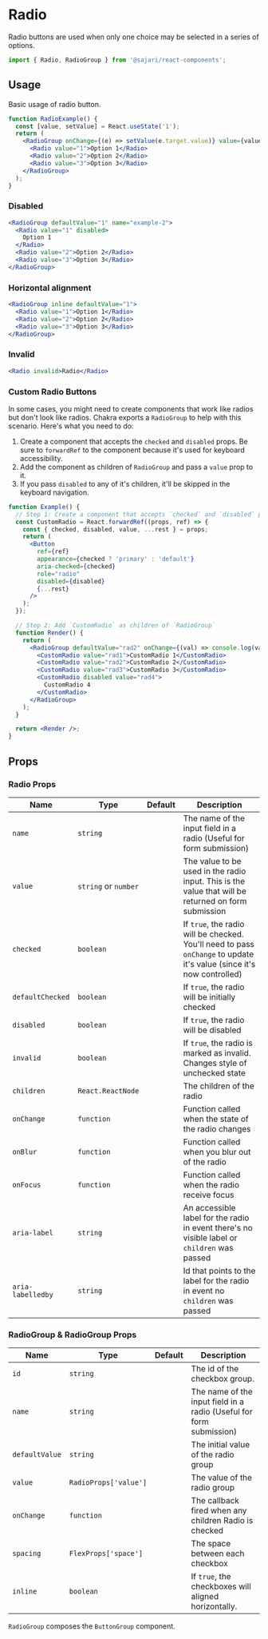 
<SEO title="Radio" description="Radio buttons are used when only one choice may be selected in a series of options." />

# Radio

Radio buttons are used when only one choice may be selected in a series of options.

```js
import { Radio, RadioGroup } from '@sajari/react-components';
```

## Usage

Basic usage of radio button.

```jsx
function RadioExample() {
  const [value, setValue] = React.useState('1');
  return (
    <RadioGroup onChange={(e) => setValue(e.target.value)} value={value} name="example-1">
      <Radio value="1">Option 1</Radio>
      <Radio value="2">Option 2</Radio>
      <Radio value="3">Option 3</Radio>
    </RadioGroup>
  );
}
```

### Disabled

```jsx
<RadioGroup defaultValue="1" name="example-2">
  <Radio value="1" disabled>
    Option 1
  </Radio>
  <Radio value="2">Option 2</Radio>
  <Radio value="3">Option 3</Radio>
</RadioGroup>
```

### Horizontal alignment

```jsx
<RadioGroup inline defaultValue="1">
  <Radio value="1">Option 1</Radio>
  <Radio value="2">Option 2</Radio>
  <Radio value="3">Option 3</Radio>
</RadioGroup>
```

### Invalid

```jsx
<Radio invalid>Radio</Radio>
```

### Custom Radio Buttons

In some cases, you might need to create components that work like radios but
don't look like radios. Chakra exports a `RadioGroup` to help with this
scenario. Here's what you need to do:

1. Create a component that accepts the `checked` and `disabled` props. Be
   sure to `forwardRef` to the component because it's used for keyboard
   accessibility.
2. Add the component as children of `RadioGroup` and pass a `value` prop
   to it.
3. If you pass `disabled` to any of it's children, it'll be skipped in the
   keyboard navigation.

```jsx
function Example() {
  // Step 1: Create a component that accepts `checked` and `disabled` prop
  const CustomRadio = React.forwardRef((props, ref) => {
    const { checked, disabled, value, ...rest } = props;
    return (
      <Button
        ref={ref}
        appearance={checked ? 'primary' : 'default'}
        aria-checked={checked}
        role="radio"
        disabled={disabled}
        {...rest}
      />
    );
  });

  // Step 2: Add `CustomRadio` as children of `RadioGroup`
  function Render() {
    return (
      <RadioGroup defaultValue="rad2" onChange={(val) => console.log(val)} inline>
        <CustomRadio value="rad1">CustomRadio 1</CustomRadio>
        <CustomRadio value="rad2">CustomRadio 2</CustomRadio>
        <CustomRadio value="rad3">CustomRadio 3</CustomRadio>
        <CustomRadio disabled value="rad4">
          CustomRadio 4
        </CustomRadio>
      </RadioGroup>
    );
  }

  return <Render />;
}
```

## Props

### Radio Props

| Name              | Type                 | Default | Description                                                                                                           |
| ----------------- | -------------------- | ------- | --------------------------------------------------------------------------------------------------------------------- |
| `name`            | `string`             |         | The name of the input field in a radio (Useful for form submission)                                                   |
| `value`           | `string` or `number` |         | The value to be used in the radio input. This is the value that will be returned on form submission                   |
| `checked`         | `boolean`            |         | If `true`, the radio will be checked. You'll need to pass `onChange` to update it's value (since it's now controlled) |
| `defaultChecked`  | `boolean`            |         | If `true`, the radio will be initially checked                                                                        |
| `disabled`        | `boolean`            |         | If `true`, the radio will be disabled                                                                                 |
| `invalid`         | `boolean`            |         | If `true`, the radio is marked as invalid. Changes style of unchecked state                                           |
| `children`        | `React.ReactNode`    |         | The children of the radio                                                                                             |
| `onChange`        | `function`           |         | Function called when the state of the radio changes                                                                   |
| `onBlur`          | `function`           |         | Function called when you blur out of the radio                                                                        |
| `onFocus`         | `function`           |         | Function called when the radio receive focus                                                                          |
| `aria-label`      | `string`             |         | An accessible label for the radio in event there's no visible label or `children` was passed                          |
| `aria-labelledby` | `string`             |         | Id that points to the label for the radio in event no `children` was passed                                           |

### RadioGroup & RadioGroup Props

| Name           | Type                  | Default | Description                                                         |
| -------------- | --------------------- | ------- | ------------------------------------------------------------------- |
| `id`           | `string`              |         | The id of the checkbox group.                                       |
| `name`         | `string`              |         | The name of the input field in a radio (Useful for form submission) |
| `defaultValue` | `string`              |         | The initial value of the radio group                                |
| `value`        | `RadioProps['value']` |         | The value of the radio group                                        |
| `onChange`     | `function`            |         | The callback fired when any children Radio is checked               |
| `spacing`      | `FlexProps['space']`  |         | The space between each checkbox                                     |
| `inline`       | `boolean`             |         | If `true`, the checkboxes will aligned horizontally.                |

`RadioGroup` composes the `ButtonGroup` component.
